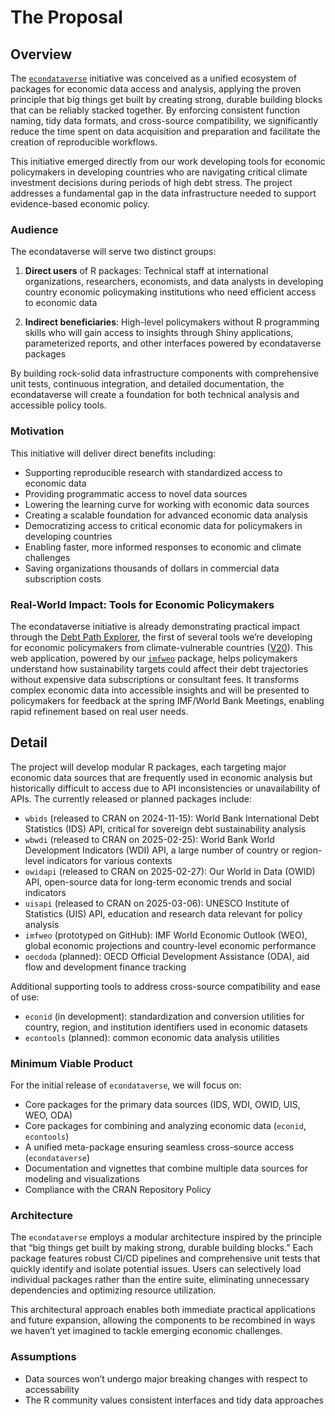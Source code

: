 # The Proposal

<!--
This is where the proposal should be outlined. 
-->

## Overview

<!--
At a high-level address what your proposal is and how it will address the problem identified. Highlight any benefits to the R Community that follow from solving the problem. This should be your most compelling section.
-->

The [`econdataverse`](https://www.econdataverse.org/) initiative was conceived as a unified ecosystem of packages for economic data access and analysis, applying the proven principle that big things get built by creating strong, durable building blocks that can be reliably stacked together. By enforcing consistent function naming, tidy data formats, and cross-source compatibility, we significantly reduce the time spent on data acquisition and preparation and facilitate the creation of reproducible workflows.

This initiative emerged directly from our work developing tools for economic policymakers in developing countries who are navigating critical climate investment decisions during periods of high debt stress. The project addresses a fundamental gap in the data infrastructure needed to support evidence-based economic policy.

### Audience

The econdataverse will serve two distinct groups:

1. **Direct users** of R packages: Technical staff at international organizations, researchers, economists, and data analysts in developing country economic policymaking institutions who need efficient access to economic data

2. **Indirect beneficiaries**: High-level policymakers without R programming skills who will gain access to insights through Shiny applications, parameterized reports, and other interfaces powered by econdataverse packages

By building rock-solid data infrastructure components with comprehensive unit tests, continuous integration, and detailed documentation, the econdataverse will create a foundation for both technical analysis and accessible policy tools.

### Motivation

This initiative will deliver direct benefits including:

- Supporting reproducible research with standardized access to economic data
- Providing programmatic access to novel data sources
- Lowering the learning curve for working with economic data sources
- Creating a scalable foundation for advanced economic data analysis
- Democratizing access to critical economic data for policymakers in developing countries
- Enabling faster, more informed responses to economic and climate challenges
- Saving organizations thousands of dollars in commercial data subscription costs

### Real-World Impact: Tools for Economic Policymakers

The econdataverse initiative is already demonstrating practical impact through the [Debt Path Explorer](https://tealinsights.shinyapps.io/nature_finance_debt_dynamics_app/), the first of several tools we're developing for economic policymakers from climate-vulnerable countries ([V20](https://www.v-20.org/)). This web application, powered by our [`imfweo`](https://teal-insights.github.io/imfweo/) package, helps policymakers understand how sustainability targets could affect their debt trajectories without expensive data subscriptions or consultant fees. It transforms complex economic data into accessible insights and will be presented to policymakers for feedback at the spring IMF/World Bank Meetings, enabling rapid refinement based on real user needs.

## Detail
<!--
Go into more detail about the specifics of the project and it delivers against the problem.

Depending on project type the detail section should include:

 - [ ] Minimum Viable Product
 - [ ] Architecture
 - [ ] Assumptions
-->

The project will develop modular R packages, each targeting major economic data sources that are frequently used in economic analysis but historically difficult to access due to API inconsistencies or unavailability of APIs. The currently released or planned packages include:

- `wbids` (released to CRAN on 2024-11-15): World Bank International Debt Statistics (IDS) API, critical for sovereign debt sustainability analysis
- `wbwdi` (released to CRAN on 2025-02-25): World Bank World Development Indicators (WDI) API, a large number of country or region-level indicators for various contexts
- `owidapi` (released to CRAN on 2025-02-27): Our World in Data (OWID) API, open-source data for long-term economic trends and social indicators
- `uisapi` (released to CRAN on 2025-03-06): UNESCO Institute of Statistics (UIS) API, education and research data relevant for policy analysis
- `imfweo` (prototyped on GitHub): IMF World Economic Outlook (WEO), global economic projections and country-level economic performance
- `oecdoda` (planned): OECD Official Development Assistance (ODA), aid flow and development finance tracking

Additional supporting tools to address cross-source compatibility and ease of use:

- `econid` (in development): standardization and conversion utilities for country, region, and institution identifiers used in economic datasets
- `econtools` (planned): common economic data analysis utilities

### Minimum Viable Product

For the initial release of `econdataverse`, we will focus on:

- Core packages for the primary data sources (IDS, WDI, OWID, UIS, WEO, ODA)
- Core packages for combining and analyzing economic data (`econid`, `econtools`)
- A unified meta-package ensuring seamless cross-source access (`econdataverse`)
- Documentation and vignettes that combine multiple data sources for modeling and visualizations
- Compliance with the CRAN Repository Policy

### Architecture

The `econdataverse` employs a modular architecture inspired by the principle that "big things get built by making strong, durable building blocks." Each package features robust CI/CD pipelines and comprehensive unit tests that quickly identify and isolate potential issues. Users can selectively load individual packages rather than the entire suite, eliminating unnecessary dependencies and optimizing resource utilization.

This architectural approach enables both immediate practical applications and future expansion, allowing the components to be recombined in ways we haven't yet imagined to tackle emerging economic challenges.

### Assumptions

- Data sources won’t undergo major breaking changes with respect to accessability
- The R community values consistent interfaces and tidy data approaches
